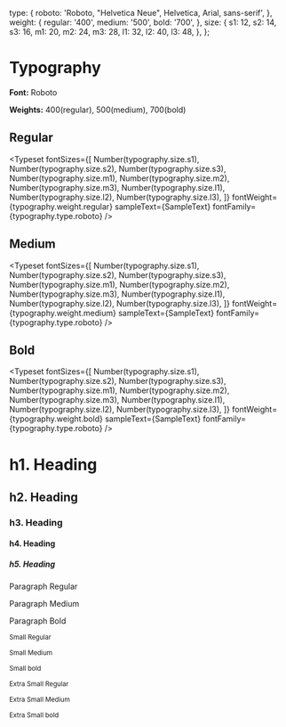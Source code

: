 
<Meta title="Typography" />

  type: {
    roboto: 'Roboto, "Helvetica Neue", Helvetica, Arial, sans-serif',
  },
  weight: {
    regular: '400',
    medium: '500',
    bold: '700',
  },
  size: {
    s1: 12,
    s2: 14,
    s3: 16,
    m1: 20,
    m2: 24,
    m3: 28,
    l1: 32,
    l2: 40,
    l3: 48,
  },
};


# Typography

**Font:** Roboto

**Weights:** 400(regular), 500(medium), 700(bold)

## Regular
<Typeset
  fontSizes={[
    Number(typography.size.s1),
    Number(typography.size.s2),
    Number(typography.size.s3),
    Number(typography.size.m1),
    Number(typography.size.m2),
    Number(typography.size.m3),
    Number(typography.size.l1),
    Number(typography.size.l2),
    Number(typography.size.l3),
  ]}
  fontWeight={typography.weight.regular}
  sampleText={SampleText}
  fontFamily={typography.type.roboto}
/>

## Medium
<Typeset
  fontSizes={[
    Number(typography.size.s1),
    Number(typography.size.s2),
    Number(typography.size.s3),
    Number(typography.size.m1),
    Number(typography.size.m2),
    Number(typography.size.m3),
    Number(typography.size.l1),
    Number(typography.size.l2),
    Number(typography.size.l3),
  ]}
  fontWeight={typography.weight.medium}
  sampleText={SampleText}
  fontFamily={typography.type.roboto}
/>

## Bold
<Typeset
  fontSizes={[
    Number(typography.size.s1),
    Number(typography.size.s2),
    Number(typography.size.s3),
    Number(typography.size.m1),
    Number(typography.size.m2),
    Number(typography.size.m3),
    Number(typography.size.l1),
    Number(typography.size.l2),
    Number(typography.size.l3),
  ]}
  fontWeight={typography.weight.bold}
  sampleText={SampleText}
  fontFamily={typography.type.roboto}
/>

<h1>h1. Heading</h1>
<h2>h2. Heading</h2>
<h3>h3. Heading</h3>
<h4>h4. Heading</h4>
<h5>h5. Heading</h5>

<p style={{ fontWeight: typography.weight.regular }}>Paragraph Regular</p>
<p style={{ fontWeight: typography.weight.medium }}>Paragraph Medium</p>
<p style={{ fontWeight: typography.weight.bold }}>Paragraph Bold</p>

<p><small>Small Regular</small></p>
<p><small style={{ fontWeight: typography.weight.medium }}>Small Medium</small></p>
<p><small style={{ fontWeight: typography.weight.bold  }}>Small bold</small></p>

<p><small className="xs">Extra Small Regular</small></p>
<p><small className="xs" style={{ fontWeight: typography.weight.medium }}>Extra Small Medium</small></p>
<p><small className="xs" style={{ fontWeight: typography.weight.bold  }}>Extra Small bold</small></p>
